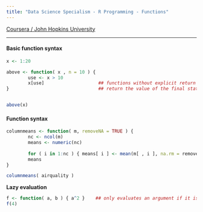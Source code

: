```yaml
---
title: "Data Science Specialism - R Programming - Functions"
---
```

[Coursera / John Hopkins University](https://www.coursera.org/learn/r-programming)

---


#### Basic function syntax
```r
x <- 1:20

above <- function( x , n = 10 ) {
        use <- x > 10
        x[use]                    ## functions without explicit return statement
}                                 ## return the value of the final statement


above(x)
```

#### Function syntax
```r
columnmeans <- function( m, removeNA = TRUE ) {
        nc <- ncol(m)
        means <- numeric(nc)
        
        for ( i in 1:nc ) { means[ i ] <- mean(m[ , i ], na.rm = removeNA ) }
        means
}

columnmeans( airquality )
```

**Lazy evaluation**
```r
f <- function( a, b ) { a^2 }    ## only evaluates an argument if it is needed
f(4)
```
